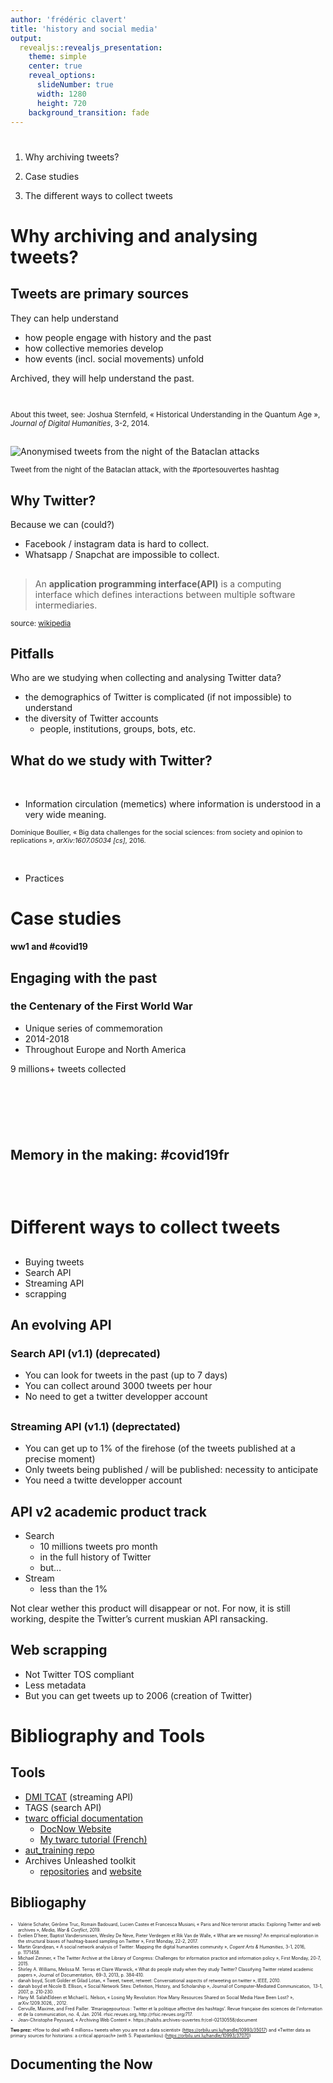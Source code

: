 ```yaml
---
author: 'frédéric clavert'
title: 'history and social media'
output:
  revealjs::revealjs_presentation:
    theme: simple
    center: true
    reveal_options:
      slideNumber: true
      width: 1280
      height: 720
    background_transition: fade
---
```


# 

1. Why archiving tweets?

2. Case studies

3. The different ways to collect tweets


# Why archiving and analysing tweets?

## Tweets are primary sources {data-background-image="../img/obama4moreyears_trans.png"}
 
 They can help understand 

- how people engage with history and the past
- how collective memories develop
- how events (incl. social movements) unfold

Archived, they will help understand the past. 

##

<img data-natural-width="595" data-natural-height="393" data-lazy-loaded="" data-src="img/obama4moreyears.png">

<small>About this tweet, see: Joshua Sternfeld, « Historical Understanding in the Quantum Age », <em>Journal of Digital Humanities</em>, 3-2, 2014.</small>

##

<img data-natural-width="619" data-natural-height="227" data-lazy-loaded="" alt="Anonymised tweets from the night of the Bataclan attacks" data-src="img/portesouvertes.png">  

<small>Tweet from the night of the Bataclan attack, with the #portesouvertes hashtag</small>

## Why Twitter? {data-background-image="../img/twitterAPI_bg.jpg"}
  
Because we can (could?)

-	Facebook / instagram data is hard to collect.
- Whatsapp / Snapchat are impossible to collect.

##  {data-background-image="../img/twitterAPI_bg.jpg"}

> An  <strong>application programming interface(API)</strong> is a  computing interface which defines interactions between multiple software intermediaries.  


<small>source: <a href="https://en.wikipedia.org/wiki/Application_programming_interface" target="_blank">wikipedia</a></small>   
  

## Pitfalls {data-background-image="../img/blacktwitter.jpg"}


Who are we studying when collecting and analysing Twitter data? 

- the demographics of Twitter is complicated (if not impossible) to understand
- the diversity of Twitter accounts
  - people, institutions, groups, bots, etc.

## What do we study with Twitter? {data-background-image="../img/vibrations_bg.jpg"}

<br />

- Information circulation (memetics) where information is understood in a very wide meaning. 

<p style="font-size:8pt;">Dominique Boullier, « Big data challenges for the social sciences: from society and opinion to replications », <em>arXiv:1607.05034 [cs]</em>, 2016.</p>

<br />

- Practices

# Case studies {data-background-image="../img/background03.jpg"} 
  
<strong>ww1 and #covid19</strong>

## Engaging with the past {data-background-image="../img/douaumont_trans.jpg"}

### the Centenary of the First World War 

- Unique series of commemoration
- 2014-2018
- Throughout Europe and North America

 9 millions+ tweets collected 

## {data-background-image="../img/douaumont_trans.jpg" data-background-opacity="0.07"} 

<img width="50%" data-src="../img/figure04.png">
 
## {data-background-image="../img/douaumont_trans.jpg"} 

<img data-natural-width="2400" data-natural-height="1200" data-lazy-loaded="" data-src="../img/figure04b.png">
 
## {data-background-image="../img/douaumont_trans.jpg"} 

<img data-natural-width="565" data-natural-height="625" data-lazy-loaded="" data-src="../img/figure06.png">
 
## Memory in the making: #covid19fr {data-background-image="../img/schnabel_bg.png"}

<img width="80%" data-src="img/Count_by_created_at.png">

## {data-background-image="../img/schnabel_bg.png"}

<img data-natural-width="1551" data-natural-height="742" data-lazy-loaded="" data-src="img/hashtags.png">

# Different ways to collect tweets {data-background-image="../img/figure01_bg.png"}

## 

- Buying tweets
- Search API
- Streaming API
- scrapping

## An evolving API

### Search API (v1.1) (deprecated)

- You can look for tweets in the past (up to 7 days)
- You can collect around 3000 tweets per hour
- No need to get a twitter developper account

##

### Streaming API (v1.1) (deprectated) 

- You can get up to 1% of the firehose (of the tweets published at a precise moment)
- Only tweets being published / will be published: necessity to anticipate
- You need a twitte developper account

## API v2 academic product track

- Search
	- 10 millions tweets pro month
	- in the full history of Twitter
	- but...
- Stream
	- less than the 1%
	
Not clear wether this product will disappear or not. For now, it is still working, despite the Twitter's current muskian API ransacking. 	

## Web scrapping

- Not Twitter TOS compliant
- Less metadata
- But you can get tweets up to 2006 (creation of Twitter)

# Bibliography and Tools

## Tools

- <a href="https://github.com/digitalmethodsinitiative/dmi-tcat" target="_blank">DMI TCAT</a> (streaming API)
- TAGS (search API)
- <a href="https://twarc-project.readthedocs.io/en/latest/" target="_blank">twarc official documentation</a>
	- <a href="https://www.docnow.io/" target="_blank">DocNow Website</a>
	- <a href="https://github.com/inactinique/twarc_training" target="_blank">My twarc tutorial (French)</a>	
- <a href="https://github.com/inactinique/aut_handson" target="_blank">aut_training repo</a>
- Archives Unleashed toolkit
	- <a href="https://github.com/archivesunleashed" target="_blank">repositories</a> and <a href="https://archivesunleashed.org/" target="_blank">website</a>

## Bibliogaphy

<div style="font-size:0.50em;">
- Valérie Schafer, Gérôme Truc, Romain Badouard, Lucien Castex et Francesca Musiani, « Paris and Nice terrorist attacks: Exploring Twitter and web archives », <em>Media, War &amp; Conflict</em>, 2019.  
- Evelien D’heer, Baptist Vandersmissen, Wesley De Neve, Pieter Verdegem et Rik Van de Walle, « What are we missing? An empirical exploration in the structural biases of hashtag-based sampling on Twitter », First Monday, 22-2, 2017.  
- Martin Grandjean, « A social network analysis of Twitter: Mapping the digital humanities community », <em>Cogent Arts &amp; Humanities</em>, 3-1, 2016, p. 1171458. 
- Michael Zimmer, « The Twitter Archive at the Library of Congress: Challenges for information practice and information policy », First Monday, 20-7, 2015.  
- Shirley A. Williams, Melissa M. Terras et Claire Warwick, « What do people study when they study Twitter? Classifying Twitter related academic papers », Journal of Documentation,  69-3, 2013, p. 384‑410.
- danah boyd, Scott Golder et Gilad Lotan, « Tweet, tweet, retweet: Conversational aspects of retweeting on twitter », IEEE, 2010.
- danah boyd et Nicole B. Ellison, « Social Network Sites: Definition, History, and Scholarship », Journal of Computer-Mediated Communication,  13-1, 2007, p. 210‑230.
- Hany M. SalahEldeen et Michael L. Nelson, « Losing My Revolution: How Many Resources Shared on Social Media Have Been Lost? », arXiv:1209.3026, , 2012.  
- Cervulle, Maxime, and Fred Pailler. ‘#mariagepourtous : Twitter et la politique affective des hashtags’. Revue française des sciences de l’information et de la communication, no. 4, Jan. 2014. rfsic.revues.org, http://rfsic.revues.org/717.
- Jean-Christophe Peyssard, « Archiving Web Content ». https://halshs.archives-ouvertes.fr/cel-02130558/document

<strong>Two prez:</strong> «How to deal with 4 millions+ tweets when you are not a data scientist» (<a href="https://orbilu.uni.lu/handle/10993/35017" target="_blank">https://orbilu.uni.lu/handle/10993/35017</a>) and «Twitter data as primary sources for historians: a critical approach» (with S. Papastamkou) (<a href="https://orbilu.uni.lu/handle/10993/37070" target="_blank">https://orbilu.uni.lu/handle/10993/37070</a>)

</div>

## Documenting the Now

